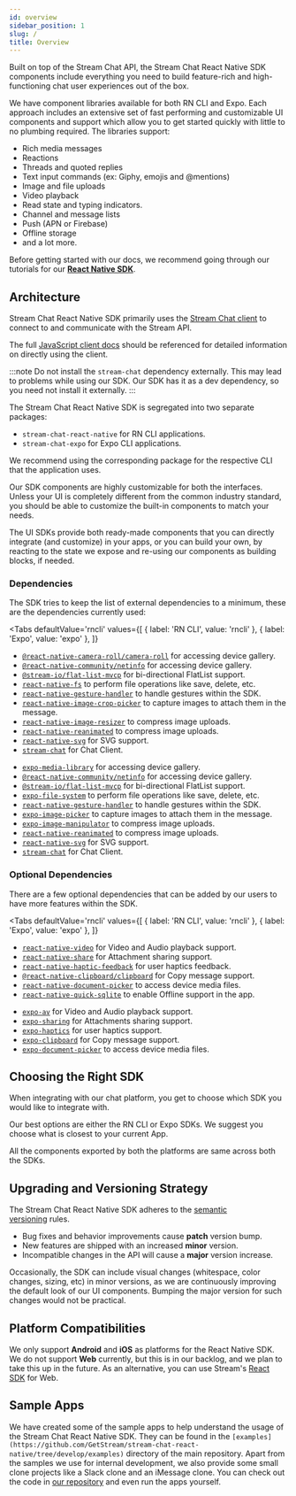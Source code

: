 ```yaml
---
id: overview
sidebar_position: 1
slug: /
title: Overview
---
```



Built on top of the Stream Chat API, the Stream Chat React Native SDK components include everything you need to build feature-rich and high-functioning chat user experiences out of the box.

We have component libraries available for both RN CLI and Expo. Each approach includes an extensive set of fast performing and customizable UI components and support which allow you to get started quickly with little to no plumbing required. The libraries support:

- Rich media messages
- Reactions
- Threads and quoted replies
- Text input commands (ex: Giphy, emojis and @mentions)
- Image and file uploads
- Video playback
- Read state and typing indicators.
- Channel and message lists
- Push (APN or Firebase)
- Offline storage
- and a lot more.

Before getting started with our docs, we recommend going through our tutorials for our [**React Native SDK**](https://getstream.io/chat/react-native-chat/tutorial/).

## Architecture

Stream Chat React Native SDK primarily uses the [Stream Chat client](https://github.com/GetStream/stream-chat-js) to connect to and communicate with the Stream API.

The full [JavaScript client docs](https://getstream.io/chat/docs/javascript/?language=javascript) should be referenced for detailed information on directly using the client.

:::note
Do not install the `stream-chat` dependency externally. This may lead to problems while using our SDK. Our SDK has it as a dev dependency, so you need not install it externally.
:::

The Stream Chat React Native SDK is segregated into two separate packages:

- `stream-chat-react-native` for RN CLI applications.
- `stream-chat-expo` for Expo CLI applications.

We recommend using the corresponding package for the respective CLI that the application uses.

Our SDK components are highly customizable for both the interfaces. Unless your UI is completely different from the common industry standard, you should be able to customize the built-in components to match your needs.

The UI SDKs provide both ready-made components that you can directly integrate (and customize) in your apps, or you can build your own, by reacting to the state we expose and re-using our components as building blocks, if needed.

### Dependencies

The SDK tries to keep the list of external dependencies to a minimum, these are the dependencies currently used:

<Tabs
  defaultValue='rncli'
  values={[
    { label: 'RN CLI', value: 'rncli' },
    { label: 'Expo', value: 'expo' },
  ]}
>
<TabItem value='rncli'>

- [`@react-native-camera-roll/camera-roll`](https://github.com/react-native-cameraroll/react-native-cameraroll) for accessing device gallery.
- [`@react-native-community/netinfo`](https://github.com/react-native-netinfo/react-native-netinfo) for accessing device gallery.
- [`@stream-io/flat-list-mvcp`](https://github.com/GetStream/flat-list-mvcp) for bi-directional FlatList support.
- [`react-native-fs`](https://github.com/itinance/react-native-fs) to perform file operations like save, delete, etc.
- [`react-native-gesture-handler`](https://github.com/software-mansion/react-native-gesture-handler) to handle gestures within the SDK.
- [`react-native-image-crop-picker`](https://github.com/ivpusic/react-native-image-crop-picker) to capture images to attach them in the message.
- [`react-native-image-resizer`](https://github.com/bamlab/react-native-image-resizer) to compress image uploads.
- [`react-native-reanimated`](https://github.com/software-mansion/react-native-reanimated) to compress image uploads.
- [`react-native-svg`](https://github.com/react-native-svg/react-native-svg) for SVG support.
- [`stream-chat`](https://github.com/GetStream/stream-chat-js) for Chat Client.

</TabItem>
<TabItem value="expo">

- [`expo-media-library`](https://docs.expo.dev/versions/latest/sdk/media-library/) for accessing device gallery.
- [`@react-native-community/netinfo`](https://github.com/react-native-netinfo/react-native-netinfo) for accessing device gallery.
- [`@stream-io/flat-list-mvcp`](https://github.com/GetStream/flat-list-mvcp) for bi-directional FlatList support.
- [`expo-file-system`](https://docs.expo.dev/versions/latest/sdk/filesystem/) to perform file operations like save, delete, etc.
- [`react-native-gesture-handler`](https://github.com/software-mansion/react-native-gesture-handler) to handle gestures within the SDK.
- [`expo-image-picker`](https://docs.expo.dev/versions/latest/sdk/imagepicker/) to capture images to attach them in the message.
- [`expo-image-manipulator`](https://docs.expo.dev/versions/latest/sdk/imagemanipulator/) to compress image uploads.
- [`react-native-reanimated`](https://github.com/software-mansion/react-native-reanimated) to compress image uploads.
- [`react-native-svg`](https://docs.expo.dev/versions/latest/sdk/svg/) for SVG support.
- [`stream-chat`](https://github.com/GetStream/stream-chat-js) for Chat Client.

</TabItem>
</Tabs>

### Optional Dependencies

There are a few optional dependencies that can be added by our users to have more features within the SDK.

<Tabs
  defaultValue='rncli'
  values={[
    { label: 'RN CLI', value: 'rncli' },
    { label: 'Expo', value: 'expo' },
  ]}
>
<TabItem value='rncli'>

- [`react-native-video`](https://github.com/react-native-video/react-native-video) for Video and Audio playback support.
- [`react-native-share`](https://github.com/react-native-share/react-native-share) for Attachment sharing support.
- [`react-native-haptic-feedback`](https://github.com/junina-de/react-native-haptic-feedback) for user haptics feedback.
- [`@react-native-clipboard/clipboard`](https://github.com/react-native-clipboard/clipboard) for Copy message support.
- [`react-native-document-picker`](https://github.com/rnmods/react-native-document-picker) to access device media files.
- [`react-native-quick-sqlite`](https://github.com/margelo/react-native-quick-sqlite) to enable Offline support in the app.

</TabItem>
<TabItem value="expo">

- [`expo-av`](https://docs.expo.dev/versions/latest/sdk/av/) for Video and Audio playback support.
- [`expo-sharing`](https://docs.expo.dev/versions/latest/sdk/sharing/) for Attachments sharing support.
- [`expo-haptics`](https://docs.expo.dev/versions/latest/sdk/haptics/) for user haptics support.
- [`expo-clipboard`](https://docs.expo.dev/versions/latest/sdk/clipboard/) for Copy message support.
- [`expo-document-picker`](https://docs.expo.dev/versions/latest/sdk/document-picker/) to access device media files.

</TabItem>
</Tabs>

## Choosing the Right SDK

When integrating with our chat platform, you get to choose which SDK you would like to integrate with.

Our best options are either the RN CLI or Expo SDKs. We suggest you choose what is closest to your current App.

All the components exported by both the platforms are same across both the SDKs.

## Upgrading and Versioning Strategy

The Stream Chat React Native SDK adheres to the [semantic versioning](https://semver.org/) rules.

- Bug fixes and behavior improvements cause **patch** version bump.
- New features are shipped with an increased **minor** version.
- Incompatible changes in the API will cause a **major** version increase.

Occasionally, the SDK can include visual changes (whitespace, color changes, sizing, etc) in minor versions, as we are continuously improving the default look of our UI components. Bumping the major version for such changes would not be practical.

## Platform Compatibilities

We only support **Android** and **iOS** as platforms for the React Native SDK. We do not support **Web** currently, but this is in our backlog, and we plan to take this up in the future. As an alternative, you can use Stream's [React SDK](https://getstream.io/chat/docs/sdk/react/) for Web.

## Sample Apps

We have created some of the sample apps to help understand the usage of the Stream Chat React Native SDK. They can be found in the `[examples](https://github.com/GetStream/stream-chat-react-native/tree/develop/examples)` directory of the main repository. Apart from the samples we use for internal development, we also provide some small clone projects like a Slack clone and an iMessage clone. You can check out the code in [our repository](https://github.com/GetStream/react-native-samples) and even run the apps yourself.